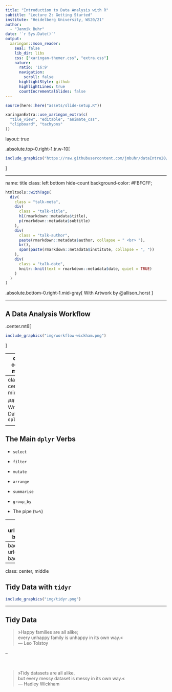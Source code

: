 ```yaml
---
title: "Introduction to Data Analysis with R"
subtitle: "Lecture 2: Getting Started"
institute: "Heidelberg University, WS20/21"
author: 
  - "Jannik Buhr"
date: '`r Sys.Date()`'
output:
  xaringan::moon_reader:
    seal: false
    lib_dir: libs
    css: ["xaringan-themer.css", "extra.css"]
    nature:
      ratio: '16:9'
      navigation:
        scroll: false
      highlightStyle: github
      highlightLines: true
      countIncrementalSlides: false
---
```


```r
source(here::here("assets/slide-setup.R"))

xaringanExtra::use_xaringan_extra(c(
  "tile_view", "editable", "animate_css",
  "clipboard", "tachyons"
))
```

layout: true

.absolute.top-0.right-1.tr.w-10[
```r
include_graphics("https://raw.githubusercontent.com/jmbuhr/dataIntro20/master/images/hex.png")
```
]


---

name: title
class: left bottom hide-count
background-color: #FBFCFF;

```r
htmltools::withTags(
  div(
    class = "talk-meta",
    div(
      class = "talk-title",
      h1(rmarkdown::metadata$title),
      p(rmarkdown::metadata$subtitle)
    ),
    div(
      class = "talk-author",
      paste(rmarkdown::metadata$author, collapse = " <br> "),
      br(),
      span(paste(rmarkdown::metadata$institute, collapse = ", "))
    ),
    div(
      class = "talk-date",
      knitr::knit(text = rmarkdown::metadata$date, quiet = TRUE)
    )
  )
)
```

.absolute.bottom-0.right-1.mid-gray[
With Artwork by @allison_horst
]

---

## A Data Analysis Workflow

.center.mt6[
```r
include_graphics("img/workflow-wickham.png")
```
]


---
class: center, middle 

## Reading Data with `readr`

<a href="https://readr.tidyverse.org/">
```r
include_graphics("img/readr.png")
```
</a>

---
class: center, middle 

## Wrangling Data with `dplyr`

<a href="https://dplyr.tidyverse.org/">
```r
include_graphics("img/dplyr.png")
```
</a>

---

## The Main `dplyr` Verbs

- `select`
- `filter`
- `mutate`
- `arrange`
- `summarise`


- `group_by`
- The pipe (` %>% `)

---
background-image: url(img/dplyr_wrangling.png)
background-size: contain

---
background-image: url(img/dplyr_filter.jpg)
background-size: cover

---
class: center, middle 

## Tidy Data with `tidyr`

<a href="https://tidyr.tidyverse.org/">
```r
include_graphics("img/tidyr.png")
```
</a>

---

## Tidy Data

> »Happy families are all alike;<br>
  every unhappy family is unhappy in its own way.«<br>
  — Leo Tolstoy

--

<br>

> »Tidy datasets are all alike,<br>
  but every messy dataset is messy in its own way.«<br>
  — Hadley Wickham

